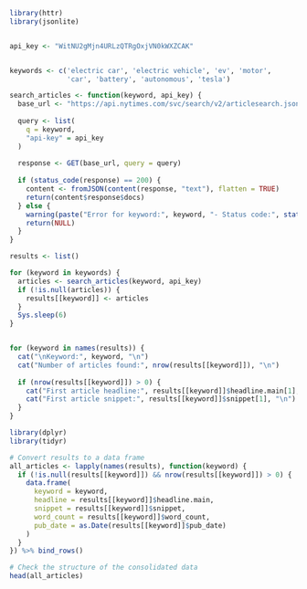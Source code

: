```r
library(httr)
library(jsonlite)


api_key <- "WitNU2gMjn4URLzQTRgOxjVN0kWXZCAK"


keywords <- c('electric car', 'electric vehicle', 'ev', 'motor', 
              'car', 'battery', 'autonomous', 'tesla')

search_articles <- function(keyword, api_key) {
  base_url <- "https://api.nytimes.com/svc/search/v2/articlesearch.json"
  
  query <- list(
    q = keyword,
    "api-key" = api_key
  )
  
  response <- GET(base_url, query = query)
  
  if (status_code(response) == 200) {
    content <- fromJSON(content(response, "text"), flatten = TRUE)
    return(content$response$docs)
  } else {
    warning(paste("Error for keyword:", keyword, "- Status code:", status_code(response)))
    return(NULL)
  }
}

results <- list()

for (keyword in keywords) {
  articles <- search_articles(keyword, api_key)
  if (!is.null(articles)) {
    results[[keyword]] <- articles
  }
  Sys.sleep(6)
}


for (keyword in names(results)) {
  cat("\nKeyword:", keyword, "\n")
  cat("Number of articles found:", nrow(results[[keyword]]), "\n")
  
  if (nrow(results[[keyword]]) > 0) {
    cat("First article headline:", results[[keyword]]$headline.main[1], "\n")
    cat("First article snippet:", results[[keyword]]$snippet[1], "\n")
  }
}
```

```r
library(dplyr)
library(tidyr)

# Convert results to a data frame
all_articles <- lapply(names(results), function(keyword) {
  if (!is.null(results[[keyword]]) && nrow(results[[keyword]]) > 0) {
    data.frame(
      keyword = keyword,
      headline = results[[keyword]]$headline.main,
      snippet = results[[keyword]]$snippet,
      word_count = results[[keyword]]$word_count,
      pub_date = as.Date(results[[keyword]]$pub_date)
    )
  }
}) %>% bind_rows()

# Check the structure of the consolidated data
head(all_articles)
```

```r
```